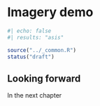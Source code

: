 # Imagery demo {#sec-satellite-demo}

```r
#| echo: false
#| results: "asis"

source("../_common.R")
status("draft")
```

::: {.callout-note}
# Looking forward

In the next chapter
:::

